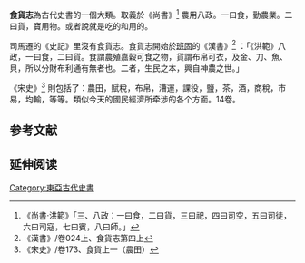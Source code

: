 '''食貨志'''為古代史書的一個大類。取義於《尚書》<ref>《尚書·洪範》「三、八政：一曰食，二曰貨，三曰祀，四曰司空，五曰司徒，六曰司寇，七曰賓，八曰師。」</ref>
農用八政。一曰食，勤農業。二曰貨，寶用物。或者說就是吃的和用的。

司馬遷的《史記》里沒有食貨志。食貨志開始於[[班固|班固]]的《漢書》<ref>《漢書》/卷024上、食貨志第四上</ref>
：「《洪範》八政，一曰食，二曰貨。食謂農殖嘉穀可食之物，貨謂布帛可衣，及金、刀、魚、貝，所以分財布利通有無者也。二者，生民之本，興自神農之世。」

《宋史》<ref>《宋史》/卷173、食貨上一（農田）</ref>
則包括了：農田，賦稅，布帛，漕運，課役，鹽，茶，酒，商稅，市易，均輸，等等。類似今天的國民經濟所牵涉的各个方面。14卷。

== 参考文献 ==
{{Reflist}}

== 延伸阅读 ==
{{Wikisource further reading}}

[[Category:東亞古代史書|Category:東亞古代史書]]